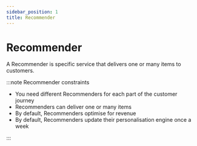 ```yaml
---
sidebar_position: 1
title: Recommender
---
```


# Recommender

A Recommender is specific service that delivers one or many items to customers.  


:::note Recommender constraints

* You need different Recommenders for each part of the customer journey
* Recommenders can deliver one or many items
* By default, Recommenders optimise for revenue
* By default, Recommenders update their personalisation engine once a week

:::
